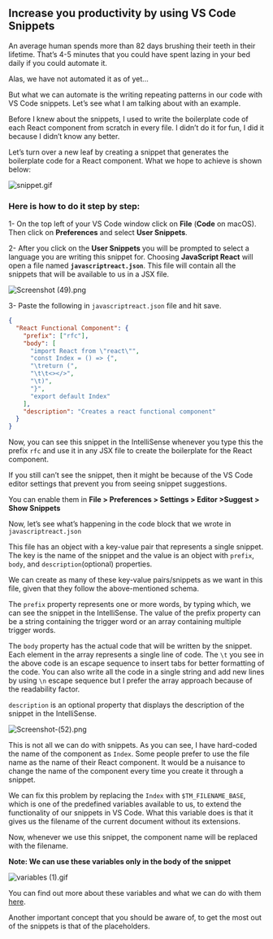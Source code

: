 ## Increase you productivity by using VS Code Snippets

An average human spends more than 82 days brushing their teeth in their lifetime. That’s 4-5 minutes that you could have spent lazing in your bed daily if you could automate it.

Alas, we have not automated it as of yet...

But what we can automate is the writing repeating patterns in our code with VS Code snippets. Let’s see what I am talking about with an example.

Before I knew about the snippets, I used to write the boilerplate code of each React component from scratch in every file. I didn’t do it for fun, I did it because I didn’t know any better.

Let’s turn over a new leaf by creating a snippet that generates the boilerplate code for a React component. What we hope to achieve is shown below:

![snippet.gif](Increase%20you%20productivity%20by%20using%20VS%20Code%20Snippet%2082f252221c6444b88474f27ee44ab10a/snippet.gif)

### **Here is how to do it step by step:**

1- On the top left of your VS Code window click on **File** (**Code** on macOS). Then click on **Preferences** and select **User Snippets**.

2- After you click on the **User Snippets** you will be prompted to select a language you are writing this snippet for. Choosing **JavaScript React** will open a file named **`javascriptreact.json`**. This file will contain all the snippets that will be available to us in a JSX file.

![Screenshot (49).png](<Increase%20you%20productivity%20by%20using%20VS%20Code%20Snippet%2082f252221c6444b88474f27ee44ab10a/Screenshot_(49).png>)

3- Paste the following in `javascriptreact.json` file and hit save.

```json
{
  "React Functional Component": {
    "prefix": ["rfc"],
    "body": [
      "import React from \"react\"",
      "const Index = () => {",
      "\treturn (",
      "\t\t<></>",
      "\t)",
      "}",
      "export default Index"
    ],
    "description": "Creates a react functional component"
  }
}
```

Now, you can see this snippet in the IntelliSense whenever you type this the prefix `rfc` and use it in any JSX file to create the boilerplate for the React component.

If you still can’t see the snippet, then it might be because of the VS Code editor settings that prevent you from seeing snippet suggestions.

You can enable them in **File > Preferences > Settings > Editor >Suggest > Show Snippets**

Now, let’s see what’s happening in the code block that we wrote in `javascriptreact.json`

This file has an object with a key-value pair that represents a single snippet. The key is the name of the snippet and the value is an object with `prefix`, `body`, and `description`(optional) properties.

We can create as many of these key-value pairs/snippets as we want in this file, given that they follow the above-mentioned schema.

The `prefix` property represents one or more words, by typing which, we can see the snippet in the IntelliSense. The value of the prefix property can be a string containing the trigger word or an array containing multiple trigger words.

The `body` property has the actual code that will be written by the snippet. Each element in the array represents a single line of code. The `\t` you see in the above code is an escape sequence to insert tabs for better formatting of the code. You can also write all the code in a single string and add new lines by using `\n` escape sequence but I prefer the array approach because of the readability factor.

`description` is an optional property that displays the description of the snippet in the IntelliSense.

![Screenshot-(52).png](<Increase%20you%20productivity%20by%20using%20VS%20Code%20Snippet%2082f252221c6444b88474f27ee44ab10a/Screenshot-(52).png>)

This is not all we can do with snippets. As you can see, I have hard-coded the name of the component as `Index`. Some people prefer to use the file name as the name of their React component. It would be a nuisance to change the name of the component every time you create it through a snippet.

We can fix this problem by replacing the `Index` with `$TM_FILENAME_BASE`, which is one of the predefined variables available to us, to extend the functionality of our snippets in VS Code. What this variable does is that it gives us the filename of the current document without its extensions.

Now, whenever we use this snippet, the component name will be replaced with the filename.

**Note: We can use these variables only in the body of the snippet**

![variables (1).gif](<Increase%20you%20productivity%20by%20using%20VS%20Code%20Snippet%2082f252221c6444b88474f27ee44ab10a/variables_(1).gif>)

You can find out more about these variables and what we can do with them [here](https://code.visualstudio.com/docs/editor/userdefinedsnippets#_variables).

Another important concept that you should be aware of, to get the most out of the snippets is that of the placeholders.
